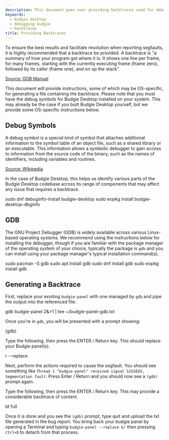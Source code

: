 ```yaml
---
description: This document goes over providing backtraces used for debugging potential issues with Budgie Desktop.
keywords:
  - budgie desktop
  - debugging budgie
  - backtraces
title: Providing Backtraces
---
```



To ensure the best results and facilitate resolution when reporting segfaults, it is highly recommended that a backtrace be provided. A backtrace is "a summary of how your program got where it is. It shows one line per frame, for many frames, starting with the currently executing frame (frame zero), followed by its caller (frame one), and on up the stack".

[Source: GDB Manual](https://ftp.gnu.org/old-gnu/Manuals/gdb/html_node/gdb_42.html#SEC43)

This document will provide instructions, some of which may be OS-specific, for generating a file containing the backtrace. Please note that you must have the debug symbols for Budgie Desktop installed on your system. This may already be the case if you built Budgie Desktop yourself, but we provide some OS-specific instructions below.

## Debug Symbols

A debug symbol is a special kind of symbol that attaches additional information to the symbol table of an object file, such as a shared library or an executable. This information allows a symbolic debugger to gain access to information from the source code of the binary, such as the names of identifiers, including variables and routines.

[Source: Wikipedia](https://en.wikipedia.org/wiki/Debug_symbol)

In the case of Budgie Desktop, this helps us identify various parts of the Budgie Desktop codebase across its range of components that may affect any issue that requires a backtrace.

<Tabs>
  <TabItem label="Fedora" value="Fedora">
    <CodeBlock language="bash">sudo dnf debuginfo-install budgie-desktop</CodeBlock>
  </TabItem>
  <TabItem label="Solus" value="Solus">
    <CodeBlock language="bash">sudo eopkg install budgie-desktop-dbginfo</CodeBlock>
  </TabItem>
</Tabs>

## GDB

The GNU Project Debugger (GDB) is widely available across various Linux-based operating systems. We recommend using the instructions below for installing the debugger, though if you are familiar with the package manager of the operating system of your choice, typically the package is `gdb` and you can install using your package manager's typical installation command(s).

<Tabs>
  <TabItem label="Arch" value="arch">
    <CodeBlock language="bash">sudo pacman -S gdb</CodeBlock>
  </TabItem>
  <TabItem label="Debian / Ubuntu" value="debian-ubuntu">
    <CodeBlock language="bash">sudo apt install gdb</CodeBlock>
  </TabItem>
  <TabItem label="Fedora" value="Fedora">
    <CodeBlock language="bash">sudo dnf install gdb</CodeBlock>
  </TabItem>
  <TabItem label="Solus" value="Solus">
    <CodeBlock language="bash">sudo eopkg install gdb</CodeBlock>
  </TabItem>
</Tabs>

## Generating a Backtrace

First, replace your existing `budgie-panel` with one managed by `gdb` and pipe the output into the referenced file:

<CodeBlock language="bash">gdb budgie-panel 2&>1 | tee ~/budgie-panel-gdb.txt</CodeBlock>

Once you're in `gdb`, you will be presented with a prompt showing:

<CodeBlock language="bash">(gdb)</CodeBlock>

Type the following, then press the ENTER / Return key. This should replace your Budgie panel(s).

<CodeBlock language="bash">r --replace</CodeBlock>

Next, perform the actions required to cause the segfault. You should see something like `Thread 1 "budgie-panel" received signal SIGSEGV, Segmentation fault`. Press Enter / Return and you should now see a `(gdb)` prompt again.

Type the following, then press the ENTER / Return key. This may provide a considerable backtrace of content.

<CodeBlock language="bash">bt full</CodeBlock>

Once it is done and you see the `(gdb)` prompt, type quit and upload the txt file generated in the bug report. You bring back your budgie panel by opening a Terminal and typing `budgie-panel --replace &!` then pressing `Ctrl+D` to detach from that process.
